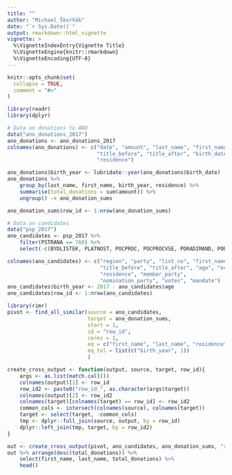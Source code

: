 ```yaml
---
title: ""
author: "Michael Škvrňák"
date: "`r Sys.Date()`"
output: rmarkdown::html_vignette
vignette: >
  %\VignetteIndexEntry{Vignette Title}
  %\VignetteEngine{knitr::rmarkdown}
  %\VignetteEncoding{UTF-8}
---
```


```r
knitr::opts_chunk$set(
  collapse = TRUE,
  comment = "#>"
)
```

```r
library(readr)
library(dplyr)

# Data on donations to ANO
data("ano_donations_2017")
ano_donations <- ano_donations_2017
colnames(ano_donations) <- c("date", "amount", "last_name", "first_name", 
                             "title_before", "title_after", "birth_date", 
                             "residence")

ano_donations$birth_year <- lubridate::year(ano_donations$birth_date)
ano_donations %>% 
    group_by(last_name, first_name, birth_year, residence) %>%
    summarise(total_donations = sum(amount)) %>%
    ungroup() -> ano_donation_sums

ano_donation_sums$row_id <- 1:nrow(ano_donation_sums)

# Data on candidates
data("psp_2017")
ano_candidates <- psp_2017 %>%
    filter(PSTRANA == 768) %>% 
    select(-c(BYDLISTEK, PLATNOST, POCPROC, POCPROCVSE, PORADIMAND, PORADINAHR))

colnames(ano_candidates) <- c("region", "party", "list_no", "first_name", "last_name", 
                              "title_before", "title_after", "age", "occupation", 
                              "residence", "member_party", 
                              "nomination_party", "votes", "mandate")
ano_candidates$birth_year <- 2017 - ano_candidates$age
ano_candidates$row_id <- 1:nrow(ano_candidates)
```

```r
library(rimr)
pivot <- find_all_similar(source = ano_candidates, 
                          target = ano_donation_sums, 
                          start = 1, 
                          id = "row_id", 
                          cores = 1, 
                          eq = c("first_name", "last_name", "residence"), 
                          eq_tol = list(c("birth_year", 1))
                          )

create_cross_output <- function(output, source, target, row_id){
    args <- as.list(match.call())
    colnames(output)[1] <- row_id
    row_id2 <- paste0("row_id_", as.character(args$target))
    colnames(output)[2] <- row_id2
    colnames(target)[colnames(target) == row_id] <- row_id2
    common_cols <- intersect(colnames(source), colnames(target))
    target <- select(target, -common_cols)
    tmp <- dplyr::full_join(source, output, by = row_id)
    dplyr::left_join(tmp, target, by = row_id2)
}

out <- create_cross_output(pivot, ano_candidates, ano_donation_sums, "row_id")
out %>% arrange(desc(total_donations)) %>% 
    select(first_name, last_name, total_donations) %>% 
    head()
```

